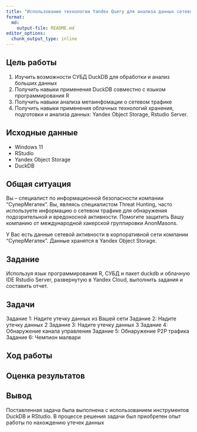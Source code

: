 ```yaml
---
title: "Использование технологии Yandex Query для анализа данных сетевой активности №4"
format:   
  md:
    output-file: README.md
editor_options: 
  chunk_output_type: inline
---
```


## Цель работы

1. Изучить возможности СУБД DuckDB для обработки и анализ больших данных
2. Получить навыки применения DuckDB совместно с языком программирования R
3. Получить навыки анализа метаинфомации о сетевом трафике
4. Получить навыки применения облачных технологий хранения, подготовки и анализа данных: Yandex Object Storage, Rstudio Server.

## Исходные данные

- Windows 11
- RStudio
- Yandex Object Storage
- DuckDB

## Общая ситуация

Вы – специалист по информационной безопасности компании “СуперМегатек”. Вы, являясь специалистом Threat Hunting, часто используете информацию о сетевом трафике для обнаружения подозрительной и вредоносной активности. Помогите защитить Вашу компанию от международной хакерской группировки AnonMasons.

У Вас есть данные сетевой активности в корпоративной сети компании “СуперМегатек”. Данные хранятся в Yandex Object Storage.

## Задание

Используя язык программирования R, СУБД и пакет duckdb и облачную IDE Rstudio Server, развернутую в Yandex Cloud, выполнить задания и составить отчет.

## Задачи

Задание 1: Надите утечку данных из Вашей сети
Задание 2: Надите утечку данных 2
Задание 3: Надите утечку данных 3
Задание 4: Обнаружение канала управления
Задание 5: Обнаружение P2P трафика
Задание 6: Чемпион малвари


## Ход работы



## Оценка результатов



## Вывод

Поставленная задача была выполнена с использованием инструментов DuckDB и RStudio. В процессе решения задачи был приобретен опыт работы по нахождению утечек данных
